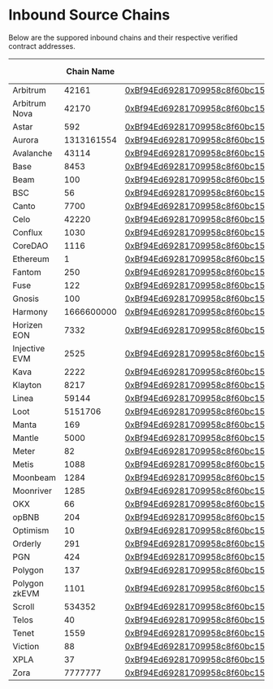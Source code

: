 # Inbound Source Chains

Below are the suppored inbound chains and their respective verified contract addresses.

| <th className="whitespace-nowrap">Chain Name </th> | <th className="whitespace-nowrap">Native ID </th> | <th className="whitespace-nowrap">Contract Address</th>                                                                                                     |
|----------------------------------------------------|---------------------------------------------------|-------------------------------------------------------------------------------------------------------------------------------------------------------------|
| Arbitrum                                           | 42161                                             | [0xBf94Ed69281709958c8f60bc15cD1bB6BADCd4A4](https://arbiscan.io/address/0xbf94ed69281709958c8f60bc15cd1bb6badcd4a4#code)                                   |
| Arbitrum Nova                                      | 42170                                             | [0xBf94Ed69281709958c8f60bc15cD1bB6BADCd4A4](https://nova.arbiscan.io/address/0xbf94ed69281709958c8f60bc15cd1bb6badcd4a4#code)                              |
| Astar                                              | 592                                               | [0xBf94Ed69281709958c8f60bc15cD1bB6BADCd4A4](https://blockscout.com/astar/address/0xBf94Ed69281709958c8f60bc15cD1bB6BADCd4A4/contracts#address-tabs)        |
| Aurora                                             | 1313161554                                        | [0xBf94Ed69281709958c8f60bc15cD1bB6BADCd4A4](https://explorer.aurora.dev/address/0xBf94Ed69281709958c8f60bc15cD1bB6BADCd4A4?tab=contract)                   |
| Avalanche                                          | 43114                                             | [0xBf94Ed69281709958c8f60bc15cD1bB6BADCd4A4](https://snowtrace.io/address/0xBf94Ed69281709958c8f60bc15cD1bB6BADCd4A4/contract/43114/code)                   |
| Base                                               | 8453                                              | [0xBf94Ed69281709958c8f60bc15cD1bB6BADCd4A4](https://basescan.org/address/0xBf94Ed69281709958c8f60bc15cD1bB6BADCd4A4#code)                                  |
| Beam                                               | 100                                               | [0xBf94Ed69281709958c8f60bc15cD1bB6BADCd4A4](https://subnets.avax.network/beam/address/0xBf94Ed69281709958c8f60bc15cD1bB6BADCd4A4?tab=code)                 |
| BSC                                                | 56                                                | [0xBf94Ed69281709958c8f60bc15cD1bB6BADCd4A4](https://bscscan.com/address/0xBf94Ed69281709958c8f60bc15cD1bB6BADCd4A4#code)                                   |
| Canto                                              | 7700                                              | [0xBf94Ed69281709958c8f60bc15cD1bB6BADCd4A4](https://tuber.build/address/0xBf94Ed69281709958c8f60bc15cD1bB6BADCd4A4?tab=contract)                           |
| Celo                                               | 42220                                             | [0xBf94Ed69281709958c8f60bc15cD1bB6BADCd4A4](https://celoscan.io/address/0xBf94Ed69281709958c8f60bc15cD1bB6BADCd4A4#code)                                   |
| Conflux                                            | 1030                                              | [0xBf94Ed69281709958c8f60bc15cD1bB6BADCd4A4](https://evm.confluxscan.io/address/0xbf94ed69281709958c8f60bc15cd1bb6badcd4a4?tab=contract-viewer)             |
| CoreDAO                                            | 1116                                              | [0xBf94Ed69281709958c8f60bc15cD1bB6BADCd4A4](https://scan.coredao.org/address/0xbf94ed69281709958c8f60bc15cd1bb6badcd4a4#code)                              |
| Ethereum                                           | 1                                                 | [0xBf94Ed69281709958c8f60bc15cD1bB6BADCd4A4](https://etherscan.io/address/0xbf94ed69281709958c8f60bc15cd1bb6badcd4a4#code)                                  |
| Fantom                                             | 250                                               | [0xBf94Ed69281709958c8f60bc15cD1bB6BADCd4A4](https://ftmscan.com/address/0xBf94Ed69281709958c8f60bc15cD1bB6BADCd4A4#code)                                   |
| Fuse                                               | 122                                               | [0xBf94Ed69281709958c8f60bc15cD1bB6BADCd4A4](https://explorer.fuse.io/address/0xBf94Ed69281709958c8f60bc15cD1bB6BADCd4A4?tab=contract)                      |
| Gnosis                                             | 100                                               | [0xBf94Ed69281709958c8f60bc15cD1bB6BADCd4A4](https://gnosisscan.io/address/0xbf94ed69281709958c8f60bc15cd1bb6badcd4a4#code)                                 |
| Harmony                                            | 1666600000                                        | [0xBf94Ed69281709958c8f60bc15cD1bB6BADCd4A4](https://explorer.harmony.one/address/0xbf94ed69281709958c8f60bc15cd1bb6badcd4a4?activeTab=6)                   |
| Horizen EON                                        | 7332                                              | [0xBf94Ed69281709958c8f60bc15cD1bB6BADCd4A4](https://eon-explorer.horizenlabs.io/address/0xBf94Ed69281709958c8f60bc15cD1bB6BADCd4A4/contracts#address-tabs) |
| Injective EVM                                      | 2525                                              | [0xBf94Ed69281709958c8f60bc15cD1bB6BADCd4A4](https://inevm.calderaexplorer.xyz/address/0xBf94Ed69281709958c8f60bc15cD1bB6BADCd4A4?tab=contract)             |
| Kava                                               | 2222                                              | [0xBf94Ed69281709958c8f60bc15cD1bB6BADCd4A4](https://kavascan.com/address/0xBf94Ed69281709958c8f60bc15cD1bB6BADCd4A4/contracts#address-tabs)                |
| Klayton                                            | 8217                                              | [0xBf94Ed69281709958c8f60bc15cD1bB6BADCd4A4](https://klaytnscope.com/account/0xbf94ed69281709958c8f60bc15cd1bb6badcd4a4?tabId=contractCode)                 |
| Linea                                              | 59144                                             | [0xBf94Ed69281709958c8f60bc15cD1bB6BADCd4A4](https://lineascan.build/address/0xbf94ed69281709958c8f60bc15cd1bb6badcd4a4#code)                               |
| Loot                                               | 5151706                                           | [0xBf94Ed69281709958c8f60bc15cD1bB6BADCd4A4](https://explorer.lootchain.com/address/0xBf94Ed69281709958c8f60bc15cD1bB6BADCd4A4/contracts#address-tabs)      |
| Manta                                              | 169                                               | [0xBf94Ed69281709958c8f60bc15cD1bB6BADCd4A4](https://manta.socialscan.io/address/0xbf94ed69281709958c8f60bc15cd1bb6badcd4a4#contract)                       |
| Mantle                                             | 5000                                              | [0xBf94Ed69281709958c8f60bc15cD1bB6BADCd4A4](https://explorer.mantle.xyz/address/0xBf94Ed69281709958c8f60bc15cD1bB6BADCd4A4/contracts#address-tabs)         |
| Meter                                              | 82                                                | [0xBf94Ed69281709958c8f60bc15cD1bB6BADCd4A4](https://scan.meter.io/address/0xbf94ed69281709958c8f60bc15cd1bb6badcd4a4?tab=4&p=1)                            |
| Metis                                              | 1088                                              | [0xBf94Ed69281709958c8f60bc15cD1bB6BADCd4A4](https://explorer.metis.io/address/0xBf94Ed69281709958c8f60bc15cD1bB6BADCd4A4/contract/1088/code)               |
| Moonbeam                                           | 1284                                              | [0xBf94Ed69281709958c8f60bc15cD1bB6BADCd4A4](https://moonscan.io/address/0xBf94Ed69281709958c8f60bc15cD1bB6BADCd4A4#code)                                   |
| Moonriver                                          | 1285                                              | [0xBf94Ed69281709958c8f60bc15cD1bB6BADCd4A4](https://moonriver.moonscan.io/address/0xBf94Ed69281709958c8f60bc15cD1bB6BADCd4A4#code)                         |
| OKX                                                | 66                                                | [0xBf94Ed69281709958c8f60bc15cD1bB6BADCd4A4](https://www.okx.com/explorer/oktc/address/0xbf94ed69281709958c8f60bc15cd1bb6badcd4a4)                          |
| opBNB                                              | 204                                               | [0xBf94Ed69281709958c8f60bc15cD1bB6BADCd4A4](https://opbnbscan.com/address/0xbf94ed69281709958c8f60bc15cd1bb6badcd4a4?tab=Contract&p=1)                     |
| Optimism                                           | 10                                                | [0xBf94Ed69281709958c8f60bc15cD1bB6BADCd4A4](https://optimistic.etherscan.io/address/0xbf94ed69281709958c8f60bc15cd1bb6badcd4a4#code)                       |
| Orderly                                            | 291                                               | [0xBf94Ed69281709958c8f60bc15cD1bB6BADCd4A4](https://explorer.orderly.network/address/0xBf94Ed69281709958c8f60bc15cD1bB6BADCd4A4?tab=contract)              |
| PGN                                                | 424                                               | [0xBf94Ed69281709958c8f60bc15cD1bB6BADCd4A4](https://explorer.publicgoods.network/address/0xBf94Ed69281709958c8f60bc15cD1bB6BADCd4A4?tab=contract)          |
| Polygon                                            | 137                                               | [0xBf94Ed69281709958c8f60bc15cD1bB6BADCd4A4](https://polygonscan.com/address/0xBf94Ed69281709958c8f60bc15cD1bB6BADCd4A4#code)                               |
| Polygon zkEVM                                      | 1101                                              | [0xBf94Ed69281709958c8f60bc15cD1bB6BADCd4A4](https://zkevm.polygonscan.com/address/0xBf94Ed69281709958c8f60bc15cD1bB6BADCd4A4#code)                         |
| Scroll                                             | 534352                                            | [0xBf94Ed69281709958c8f60bc15cD1bB6BADCd4A4](https://scrollscan.com/address/0xBf94Ed69281709958c8f60bc15cD1bB6BADCd4A4#code)                                |
| Telos                                              | 40                                                | [0xBf94Ed69281709958c8f60bc15cD1bB6BADCd4A4](https://www.teloscan.io/address/0xBf94Ed69281709958c8f60bc15cD1bB6BADCd4A4#contract)                           |
| Tenet                                              | 1559                                              | [0xBf94Ed69281709958c8f60bc15cD1bB6BADCd4A4](https://tenetscan.io/address/0xBf94Ed69281709958c8f60bc15cD1bB6BADCd4A4/contracts#address-tabs)                |
| Viction                                            | 88                                                | [0xBf94Ed69281709958c8f60bc15cD1bB6BADCd4A4](https://tomoscan.io/contracts/verify/0xbf94ed69281709958c8f60bc15cd1bb6badcd4a4)                               |
| XPLA                                               | 37                                                | [0xBf94Ed69281709958c8f60bc15cD1bB6BADCd4A4](https://explorer.xpla.dev/mainnet/address/0xbf94ed69281709958c8f60bc15cd1bb6badcd4a4#SourceCode)               |
| Zora                                               | 7777777                                           | [0xBf94Ed69281709958c8f60bc15cD1bB6BADCd4A4](https://explorer.zora.energy/address/0xBf94Ed69281709958c8f60bc15cD1bB6BADCd4A4?tab=contract)                  |

